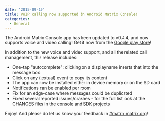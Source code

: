```yaml
---
date: '2015-09-10'
title: VoIP calling now supported in Android Matrix Console!
categories:
  - General
---
```


The Android Matrix Console app has been updated to v0.4.4, and now supports voice and video calling! Get it now from the <a href="https://play.google.com/store/apps/details?id=org.matrix.androidsdk.alpha">Google play store</a>!

In addition to the new voice and video support, and all the related call management, this release includes:
<ul>
	<li>One-tap "autocomplete": clicking on a displayname inserts that into the message box</li>
	<li>Click on any (textual) event to copy its content</li>
	<li>The app can now be installed either in device memory or on the SD card</li>
	<li>Notifications can be enabled per room</li>
	<li>Fix for an edge-case where messages could be duplicated</li>
	<li>Fixed several reported issues/crashes - for the full list look at the CHANGES files in the <a href="https://github.com/matrix-org/matrix-android-console/blob/master/CHANGES.rst">console</a> and <a href="https://github.com/matrix-org/matrix-android-sdk/blob/master/CHANGES.rst">SDK</a> projects</li>

</ul>

Enjoy! And please do let us know your feedback in <a href="https://matrix.org/beta/#/room/#matrix:matrix.org">#matrix:matrix.org</a>!
